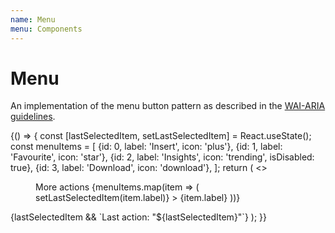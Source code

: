 ```yaml
---
name: Menu
menu: Components
---
```





# Menu

An implementation of the menu button pattern as described in the [WAI-ARIA guidelines](https://www.w3.org/TR/wai-aria-practices-1.1/#menubutton).

<Playground>
	{() => {
		const [lastSelectedItem, setLastSelectedItem] = React.useState();
		const menuItems = [
			{id: 0, label: 'Insert', icon: 'plus'},
			{id: 1, label: 'Favourite', icon: 'star'},
			{id: 2, label: 'Insights', icon: 'trending', isDisabled: true},
			{id: 3, label: 'Download', icon: 'download'},
		];
		return (
			<>
				<Menu id="demo-menu">
					<MenuButton iconRight icon="chevron">
						More actions
					</MenuButton>
					<MenuList>
						{menuItems.map(item => (
							<MenuItem
								key={item.id}
								icon={item.icon}
								isDisabled={item.isDisabled}
								onClick={() => setLastSelectedItem(item.label)}
							>
								{item.label}
							</MenuItem>
						))}
					</MenuList>
				</Menu>
				<Status mt={lastSelectedItem ? 's' : null}>
					{lastSelectedItem && `Last action: "${lastSelectedItem}"`}
				</Status>
			</>
		);
	}}
</Playground>
